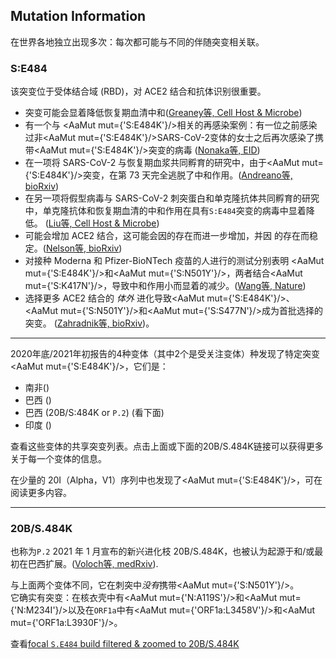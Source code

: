 
## Mutation Information

<AaMut mut="S:E484"/>在世界各地独立出现多次：每次都可能与不同的伴随突变相关联。

### S:E484
该突变位于受体结合域 (RBD)，对 ACE2 结合和抗体识别很重要。

- <AaMut mut="S:E484"/>突变可能会显着降低恢复期血清中和([Greaney等, Cell Host & Microbe](https://pubmed.ncbi.nlm.nih.gov/33592168/))
- 有一个与 <AaMut mut={'S:E484K'}/>相关的再感染案例：有一位之前感染过非<AaMut mut={'S:E484K'}/>SARS-CoV-2变体的女士之后再次感染了携带<AaMut mut={'S:E484K'}/>突变的病毒 ([Nonaka等, EID](https://wwwnc.cdc.gov/eid/article/27/5/21-0191_article))
- 在一项将 SARS-CoV-2 与恢复期血浆共同孵育的研究中，由于<AaMut mut={'S:E484K'}/>突变，在第 73 天完全逃脱了中和作用。([Andreano等, bioRxiv](https://www.biorxiv.org/content/10.1101/2020.12.28.424451v1))
- 在另一项将假型病毒与 SARS-CoV-2 刺突蛋白和单克隆抗体共同孵育的研究中，单克隆抗体和恢复期血清的中和作用在具有`S:E484`突变的病毒中显着降低。 ([Liu等, Cell Host & Microbe](https://www.sciencedirect.com/science/article/pii/S1931312821000445))
- 可能会增加 ACE2 结合，这可能会因<AaMut mut="S:N501Y"/>的存在而进一步增加，并因 <AaMut mut="S:K417N"/>的存在而稳定。([Nelson等, bioRxiv](https://www.biorxiv.org/content/10.1101/2021.01.13.426558v1))
- 对接种 Moderna 和 Pfizer-BioNTech 疫苗的人进行的测试分别表明 <AaMut mut={'S:E484K'}/>和<AaMut mut={'S:N501Y'}/>，两者结合<AaMut mut={'S:K417N'}/>，导致中和作用小而显着的减少。([Wang等, Nature](https://www.nature.com/articles/s41586-021-03324-6))
- 选择更多 ACE2 结合的 _体外_ 进化导致<AaMut mut={'S:E484K'}/>、<AaMut mut={'S:N501Y'}/>和<AaMut mut={'S:S477N'}/>成为首批选择的突变。 ([Zahradnik等, bioRxiv](https://doi.org/10.1101/2021.01.06.425392))。

---

2020年底/2021年初报告的4种变体（其中2个是受关注变体）种发现了特定突变<AaMut mut={'S:E484K'}/>，它们是：
- 南非(<VarOrLin name="20H (Beta, V2)" prefix=""/>)
- 巴西 (<VarOrLin name="20J (Gamma, V3)" prefix=""/>)
- 巴西 (20B/S:484K or `P.2`) (看下面)
- 印度 (<VarOrLin name="21B (Kappa)" prefix=""/>)

查看这些变体的<Link href="/shared-mutations">共享突变列表</Link>。点击上面或下面的20B/S.484K链接可以获得更多关于每一个变体的信息。

在少量的 20I（Alpha，V1）序列中也发现了<AaMut mut={'S:E484K'}/>，可在<VarOrLin name="20I (Alpha, V1)"/>阅读更多内容。


---

### 20B/S.484K
也称为`P.2`
2021 年 1 月宣布的新兴进化枝 20B/S.484K，也被认为起源于和/或最初在巴西扩展。([Voloch等, medRxiv](https://jvi.asm.org/content/early/2021/02/25/JVI.00119-21)).

与上面两个变体不同，它在刺突中*没有*携带<AaMut mut={'S:N501Y'}/>。<br/>
它确实有突变：在核衣壳中有<AaMut mut={'N:A119S'}/>和<AaMut mut={'N:M234I'}/>以及在<code>ORF1a</code>中有<AaMut mut={'ORF1a:L3458V'}/>和<AaMut mut={'ORF1a:L3930F'}/>。

查看[focal `S.E484` build filtered & zoomed to 20B/S.484K](https://nextstrain.org/groups/neherlab/ncov/S.E484?c=gt-S_484&f_clade_membership=20B/S.484K&label=clade:20B/S.484K&p=grid&r=country)

